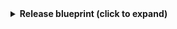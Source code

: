 <details>
<summary><b>Release blueprint (click to expand)</b></summary>
```json showLineNumbers
{
    "identifier": "gitlabRelease",
    "title": "GitLab Release",
    "icon": "GitVersion",
    "schema": {
      "properties": {
        "tagName": {
          "title": "Tag Name",
          "type": "string"
        },
        "name": {
          "title": "Name",
          "type": "string"
        },
        "description": {
          "title": "Description",
          "type": "string",
          "format": "markdown"
        },
        "createdAt": {
          "title": "Created At",
          "type": "string",
          "format": "date-time"
        },
        "releasedAt": {
          "title": "Released At",
          "type": "string",
          "format": "date-time"
        },
        "author": {
          "title": "Author",
          "type": "string"
        },
        "commitSha": {
          "title": "Commit SHA",
          "type": "string"
        },
        "upcomingRelease": {
          "title": "Upcoming Release",
          "type": "boolean"
        }
      }
    },
    "calculationProperties": {},
    "aggregationProperties": {},
    "relations": {
      "service": {
        "title": "Service",
        "target": "service",
        "required": false,
        "many": false
      },
      "gitlabMember": {
        "title": "Author",
        "target": "gitlabMember",
        "required": false,
        "many": false
      }
    }
}
```
</details>